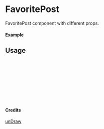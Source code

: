 
<Meta of={FavoritePost} title="unDraw/FavoritePost" />

# FavoritePost

FavoritePost component with different props.

#### Example

<Canvas of={FavoritePost.Primary} />

## Usage

```ts
import { FavoritePost } from "yadl-ui";

const Example = () => {
  return (
      <FavoritePost />
  );
};

export default Example;
```

#### Credits
[unDraw](https://undraw.co/illustrations)
